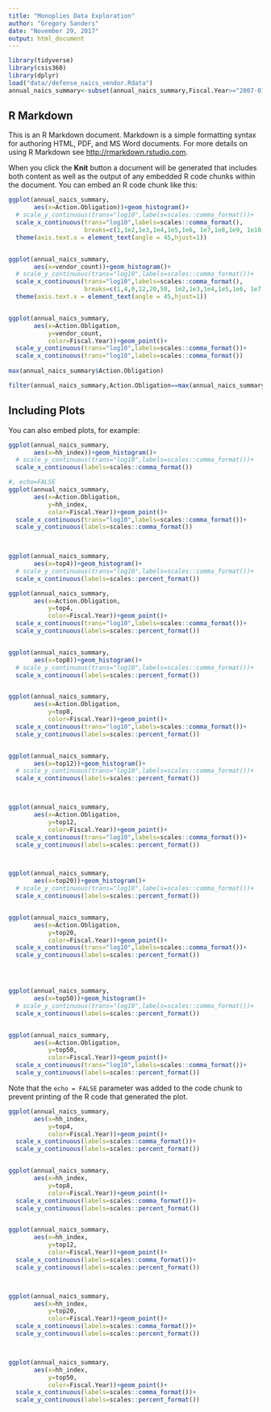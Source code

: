 ```yaml
---
title: "Monoplies Data Exploration"
author: "Gregory Sanders"
date: "November 29, 2017"
output: html_document
---
```


```r
library(tidyverse)
library(csis360)
library(dplyr)
load("data//defense_naics_vendor.Rdata")
annual_naics_summary<-subset(annual_naics_summary,Fiscal.Year>="2007-01-01")

```

## R Markdown

This is an R Markdown document. Markdown is a simple formatting syntax for authoring HTML, PDF, and MS Word documents. For more details on using R Markdown see <http://rmarkdown.rstudio.com>.

When you click the **Knit** button a document will be generated that includes both content as well as the output of any embedded R code chunks within the document. You can embed an R code chunk like this:

```r


ggplot(annual_naics_summary,
       aes(x=Action.Obligation))+geom_histogram()+
  # scale_y_continuous(trans="log10",labels=scales::comma_format())+
  scale_x_continuous(trans="log10",labels=scales::comma_format(),
                     breaks=c(1,1e2,1e3,1e4,1e5,1e6, 1e7,1e8,1e9, 1e10,1e11))+
  theme(axis.text.x = element_text(angle = 45,hjust=1))


ggplot(annual_naics_summary,
       aes(x=vendor_count))+geom_histogram()+
  # scale_y_continuous(trans="log10",labels=scales::comma_format())+
  scale_x_continuous(trans="log10",labels=scales::comma_format(),
                     breaks=c(1,4,8,12,20,50, 1e2,1e3,1e4,1e5,1e6, 1e7,1e8,1e9, 1e10,1e11))+
  theme(axis.text.x = element_text(angle = 45,hjust=1))


ggplot(annual_naics_summary,
       aes(x=Action.Obligation,
           y=vendor_count,
           color=Fiscal.Year))+geom_point()+
  scale_y_continuous(trans="log10",labels=scales::comma_format())+
  scale_x_continuous(trans="log10",labels=scales::comma_format())
  
max(annual_naics_summary$Action.Obligation)

filter(annual_naics_summary,Action.Obligation==max(annual_naics_summary$Action.Obligation))


```

## Including Plots

You can also embed plots, for example:

```r

ggplot(annual_naics_summary,
       aes(x=hh_index))+geom_histogram()+
  # scale_y_continuous(trans="log10",labels=scales::comma_format())+
  scale_x_continuous(labels=scales::comma_format())

#, echo=FALSE
ggplot(annual_naics_summary,
       aes(x=Action.Obligation,
           y=hh_index,
           color=Fiscal.Year))+geom_point()+
  scale_x_continuous(trans="log10",labels=scales::comma_format())+
  scale_y_continuous(labels=scales::comma_format())
  


ggplot(annual_naics_summary,
       aes(x=top4))+geom_histogram()+
  # scale_y_continuous(trans="log10",labels=scales::comma_format())+
  scale_x_continuous(labels=scales::percent_format())

ggplot(annual_naics_summary,
       aes(x=Action.Obligation,
           y=top4,
           color=Fiscal.Year))+geom_point()+
  scale_x_continuous(trans="log10",labels=scales::comma_format())+
  scale_y_continuous(labels=scales::percent_format())


ggplot(annual_naics_summary,
       aes(x=top8))+geom_histogram()+
  # scale_y_continuous(trans="log10",labels=scales::comma_format())+
  scale_x_continuous(labels=scales::percent_format())


ggplot(annual_naics_summary,
       aes(x=Action.Obligation,
           y=top8,
           color=Fiscal.Year))+geom_point()+
  scale_x_continuous(trans="log10",labels=scales::comma_format())+
  scale_y_continuous(labels=scales::percent_format())


ggplot(annual_naics_summary,
       aes(x=top12))+geom_histogram()+
  # scale_y_continuous(trans="log10",labels=scales::comma_format())+
  scale_x_continuous(labels=scales::percent_format())



ggplot(annual_naics_summary,
       aes(x=Action.Obligation,
           y=top12,
           color=Fiscal.Year))+geom_point()+
  scale_x_continuous(trans="log10",labels=scales::comma_format())+
  scale_y_continuous(labels=scales::percent_format())



ggplot(annual_naics_summary,
       aes(x=top20))+geom_histogram()+
  # scale_y_continuous(trans="log10",labels=scales::comma_format())+
  scale_x_continuous(labels=scales::percent_format())


ggplot(annual_naics_summary,
       aes(x=Action.Obligation,
           y=top20,
           color=Fiscal.Year))+geom_point()+
  scale_x_continuous(trans="log10",labels=scales::comma_format())+
  scale_y_continuous(labels=scales::percent_format())




ggplot(annual_naics_summary,
       aes(x=top50))+geom_histogram()+
  # scale_y_continuous(trans="log10",labels=scales::comma_format())+
  scale_x_continuous(labels=scales::percent_format())


ggplot(annual_naics_summary,
       aes(x=Action.Obligation,
           y=top50,
           color=Fiscal.Year))+geom_point()+
  scale_x_continuous(trans="log10",labels=scales::comma_format())+
  scale_y_continuous(labels=scales::percent_format())


```

Note that the `echo = FALSE` parameter was added to the code chunk to prevent printing of the R code that generated the plot.
```r

ggplot(annual_naics_summary,
       aes(x=hh_index,
           y=top4,
           color=Fiscal.Year))+geom_point()+
  scale_x_continuous(labels=scales::comma_format())+
  scale_y_continuous(labels=scales::percent_format())


ggplot(annual_naics_summary,
       aes(x=hh_index,
           y=top8,
           color=Fiscal.Year))+geom_point()+
  scale_x_continuous(labels=scales::comma_format())+
  scale_y_continuous(labels=scales::percent_format())


ggplot(annual_naics_summary,
       aes(x=hh_index,
           y=top12,
           color=Fiscal.Year))+geom_point()+
  scale_x_continuous(labels=scales::comma_format())+
  scale_y_continuous(labels=scales::percent_format())



ggplot(annual_naics_summary,
       aes(x=hh_index,
           y=top20,
           color=Fiscal.Year))+geom_point()+
  scale_x_continuous(labels=scales::comma_format())+
  scale_y_continuous(labels=scales::percent_format())



ggplot(annual_naics_summary,
       aes(x=hh_index,
           y=top50,
           color=Fiscal.Year))+geom_point()+
  scale_x_continuous(labels=scales::comma_format())+
  scale_y_continuous(labels=scales::percent_format())

```